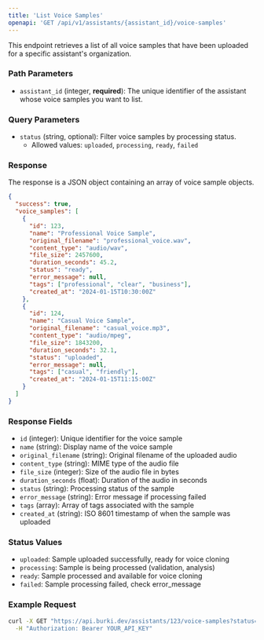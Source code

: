```yaml
---
title: 'List Voice Samples'
openapi: 'GET /api/v1/assistants/{assistant_id}/voice-samples'
---
```


This endpoint retrieves a list of all voice samples that have been uploaded for a specific assistant's organization.

### Path Parameters

- `assistant_id` (integer, **required**): The unique identifier of the assistant whose voice samples you want to list.

### Query Parameters

- `status` (string, optional): Filter voice samples by processing status.
  - Allowed values: `uploaded`, `processing`, `ready`, `failed`

### Response

The response is a JSON object containing an array of voice sample objects.

```json Response
{
  "success": true,
  "voice_samples": [
    {
      "id": 123,
      "name": "Professional Voice Sample",
      "original_filename": "professional_voice.wav",
      "content_type": "audio/wav",
      "file_size": 2457600,
      "duration_seconds": 45.2,
      "status": "ready",
      "error_message": null,
      "tags": ["professional", "clear", "business"],
      "created_at": "2024-01-15T10:30:00Z"
    },
    {
      "id": 124,
      "name": "Casual Voice Sample",
      "original_filename": "casual_voice.mp3",
      "content_type": "audio/mpeg",
      "file_size": 1843200,
      "duration_seconds": 32.1,
      "status": "uploaded",
      "error_message": null,
      "tags": ["casual", "friendly"],
      "created_at": "2024-01-15T11:15:00Z"
    }
  ]
}
```

### Response Fields

- `id` (integer): Unique identifier for the voice sample
- `name` (string): Display name of the voice sample
- `original_filename` (string): Original filename of the uploaded audio
- `content_type` (string): MIME type of the audio file
- `file_size` (integer): Size of the audio file in bytes
- `duration_seconds` (float): Duration of the audio in seconds
- `status` (string): Processing status of the sample
- `error_message` (string): Error message if processing failed
- `tags` (array): Array of tags associated with the sample
- `created_at` (string): ISO 8601 timestamp of when the sample was uploaded

### Status Values

- `uploaded`: Sample uploaded successfully, ready for voice cloning
- `processing`: Sample is being processed (validation, analysis)
- `ready`: Sample processed and available for voice cloning
- `failed`: Sample processing failed, check error_message

### Example Request

```bash cURL
curl -X GET "https://api.burki.dev/assistants/123/voice-samples?status=ready" \
  -H "Authorization: Bearer YOUR_API_KEY"
```


